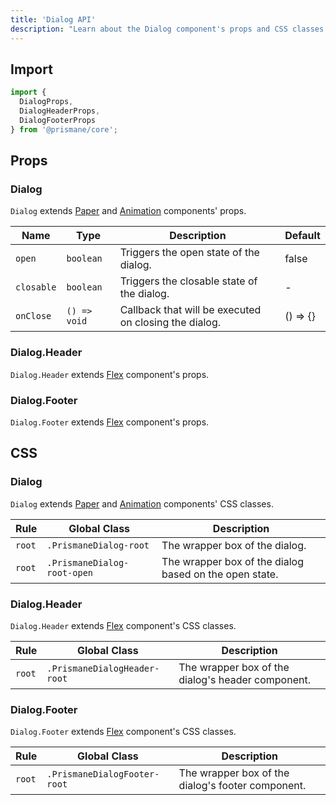 ---
title: 'Dialog API'
description: "Learn about the Dialog component's props and CSS classes."
---

## Import

```js
import {
  DialogProps,
  DialogHeaderProps,
  DialogFooterProps
} from '@prismane/core';
```

## Props

### Dialog

`Dialog` extends [Paper](/docs/components-api/paper-api) and [Animation](/docs/components-api/animation-api) components' props.

| Name       | Type         | Description                                           | Default  |
| ---------- | ------------ | ----------------------------------------------------- | -------- |
| `open`     | `boolean`    | Triggers the open state of the dialog.                | false    |
| `closable` | `boolean`    | Triggers the closable state of the dialog.            | -        |
| `onClose`  | `() => void` | Callback that will be executed on closing the dialog. | () => {} |

### Dialog.Header

`Dialog.Header` extends [Flex](/docs/components-api/flex-api) component's props.

### Dialog.Footer

`Dialog.Footer` extends [Flex](/docs/components-api/flex-api) component's props.

## CSS

### Dialog

`Dialog` extends [Paper](/docs/components-api/paper-api) and [Animation](/docs/components-api/animation-api) components' CSS classes.

| Rule   | Global Class                | Description                                            |
| ------ | --------------------------- | ------------------------------------------------------ |
| `root` | `.PrismaneDialog-root`      | The wrapper box of the dialog.                         |
| `root` | `.PrismaneDialog-root-open` | The wrapper box of the dialog based on the open state. |

### Dialog.Header

`Dialog.Header` extends [Flex](/docs/components-api/flex-api) component's CSS classes.

| Rule   | Global Class                 | Description                                       |
| ------ | ---------------------------- | ------------------------------------------------- |
| `root` | `.PrismaneDialogHeader-root` | The wrapper box of the dialog's header component. |

### Dialog.Footer

`Dialog.Footer` extends [Flex](/docs/components-api/flex-api) component's CSS classes.

| Rule   | Global Class                 | Description                                       |
| ------ | ---------------------------- | ------------------------------------------------- |
| `root` | `.PrismaneDialogFooter-root` | The wrapper box of the dialog's footer component. |
